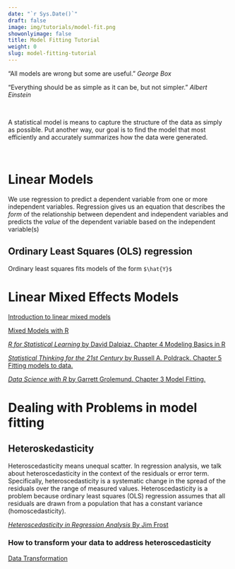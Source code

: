 ```yaml
---
date: "`r Sys.Date()`"
draft: false
image: img/tutorials/model-fit.png
showonlyimage: false
title: Model Fitting Tutorial
weight: 0
slug: model-fitting-tutorial
---
```


"All models are wrong but some are useful."  *George Box*
<!--more-->

"Everything should be as simple as it can be, but not simpler." *Albert Einstein*

&nbsp;

A statistical model is means to capture the structure of the data as simply as possible. Put another way, our goal is to find the model that most efficiently and accurately summarizes how the data were generated.

&nbsp;

# Linear Models

We use regression to predict a dependent variable from one or more independent variables.  Regression gives us an equation that describes the *form* of the relationship between dependent and independent variables and predicts the *value* of the dependent variable based on the independent variable(s)

## Ordinary Least Squares (OLS) regression
Ordinary least squares fits models of the form `$\hat{Y}$`


# Linear Mixed Effects Models

[Introduction to linear mixed models](https://ourcodingclub.github.io/tutorials/mixed-models/)

[Mixed Models with R](https://m-clark.github.io/mixed-models-with-R/)

[*R for Statistical Learning* by David Dalpiaz. Chapter 4 Modeling Basics in R](https://daviddalpiaz.github.io/r4sl/modeling-basics-in-r.html)

[*Statistical Thinking for the 21st Century* by Russell A. Poldrack. Chapter 5 Fitting models to data.](https://statsthinking21.github.io/statsthinking21-core-site/fitting-models.html)

[*Data Science with R* by Garrett Grolemund. Chapter 3 Model Fitting.](https://garrettgman.github.io/model-fitting/)

# Dealing with Problems in model fitting

## Heteroskedasticity

Heteroscedasticity means unequal scatter. In regression analysis, we talk about heteroscedasticity in the context of the residuals or error term. Specifically, heteroscedasticity is a systematic change in the spread of the residuals over the range of measured values. Heteroscedasticity is a problem because ordinary least squares (OLS) regression assumes that all residuals are drawn from a population that has a constant variance (homoscedasticity).

[*Heteroscedasticity in Regression Analysis* By Jim Frost](https://statisticsbyjim.com/regression/heteroscedasticity-regression/)

### How to transform your data to address heteroscedasticity

[Data Transformation](http://sciences.usca.edu/biology/zelmer/305/trans/)